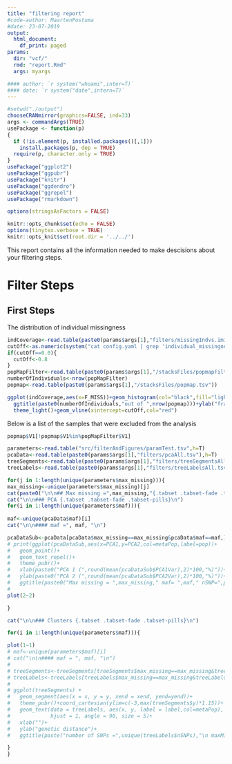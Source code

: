 ```yaml
---
title: "filtering report"
#code-author: MaartenPostuma
#date: 23-07-2019
output:
  html_document:
    df_print: paged
params:
  dir: "vcf/"
  rmd: "report.Rmd"
  args: myargs

#### author: `r system("whoami",inter=T)`
#### date: `r system("date",intern=T)`
---
```


```r

#setwd("./output")
chooseCRANmirror(graphics=FALSE, ind=33)
args <- commandArgs(TRUE)
usePackage <- function(p) 
{
  if (!is.element(p, installed.packages()[,1]))
    install.packages(p, dep = TRUE)
  require(p, character.only = TRUE)
}
usePackage("ggplot2")
usePackage("ggpubr")
usePackage("knitr")
usePackage("ggdendro")
usePackage("ggrepel")
usePackage("rmarkdown")

options(stringsAsFactors = FALSE)

knitr::opts_chunk$set(echo = FALSE)
options(tinytex.verbose = TRUE)
knitr::opts_knit$set(root.dir = '../../')
```

This report contains all the information needed to make descisions about your filtering steps.

# Filter Steps {.tabset .tabset-fade .tabset-pills}

## First Steps

The distribution of individual missingness

```r
indCoverage<-read.table(paste0(params$args[1],"filters/missingIndvs.imiss"),h=T)
cutOff<-as.numeric(system("cat config.yaml | grep 'individual_missingness'| cut -f2 -d :",intern=T))
if(cutOff==0.0){
  cutOff<-0.8
}
popMapFilter<-read.table(paste0(params$args[1],"/stacksFiles/popmapFiltered.tsv"))
numberOfIndividuals<-nrow(popMapFilter)
popmap<-read.table(paste0(params$args[1],"/stacksFiles/popmap.tsv"))

ggplot(indCoverage,aes(x=F_MISS))+geom_histogram(col="black",fill="lightblue",binwidth=0.025)+
  ggtitle(paste0(numberOfIndividuals,"out of ",nrow(popmap)))+ylab("fraction missing")+
  theme_light()+geom_vline(xintercept=cutOff,col="red")

```

Below is a list of the samples that were excluded from the analysis
```r
popmap$V1[!popmap$V1%in%popMapFilter$V1]

```

```r
parameters<-read.table("src/filterAndFigures/paramTest.tsv",h=T)
pcaData<-read.table(paste0(params$args[1],"filters/pcaAll.tsv"),h=T)
treeSegments<-read.table(paste0(params$args[1],"filters/treeSegmentsAll.tsv"),h=T)
treeLabels<-read.table(paste0(params$args[1],"filters/treeLabelsAll.tsv"),h=T)

for(j in 1:length(unique(parameters$max_missing))){
max_missing<-unique(parameters$max_missing)[j]
cat(paste0("\n\n## Max missing =",max_missing,"{.tabset .tabset-fade .tabset-pills}"))
cat("\n\n### PCA {.tabset .tabset-fade .tabset-pills}\n")
for(i in 1:length(unique(parameters$maf))){
  
maf<-unique(pcaData$maf)[i]
cat("\n\n#### maf =", maf, "\n")

pcaDataSub<-pcaData[pcaData$max_missing==max_missing&pcaData$maf==maf,]  
# print(ggplot(pcaDataSub,aes(x=PCA1,y=PCA2,col=metaPop,label=pop))+
#   geom_point()+
#   geom_text_repel()+
#   theme_pubr()+
#   xlab(paste0("PCA 1 (",round(mean(pcaDataSub$PCA1Var),2)*100,"%)"))+
#   ylab(paste0("PCA 2 (",round(mean(pcaDataSub$PCA2Var),2)*100,"%)"))+
#   ggtitle(paste0("Max missing = ",max_missing," maf= ",maf," nSNP=",pcaData$nSNPs)))
# 
plot(2~2)

}

cat("\n\n### Clusters {.tabset .tabset-fade .tabset-pills}\n")

for(i in 1:length(unique(parameters$maf))){

plot(1~1)   
# maf<-unique(parameters$maf)[i]
# cat("\n\n#### maf = ", maf, "\n")
# 
# treeSegments<-treeSegments[treeSegments$max_missing==max_missing&treeSegments$maf==maf,]
# treeLabels<-treeLabels[treeLabels$max_missing==max_missing&treeLabels$maf==maf,]
# 
# ggplot(treeSegments) + 
#   geom_segment(aes(x = x, y = y, xend = xend, yend=yend))+
#   theme_pubr()+coord_cartesian(ylim=c(-3,max(treeSegments$y)*1.15))+
#   geom_text(data = treeLabels, aes(x, y, label = label,col=metaPop),
#             hjust = 1, angle = 90, size = 5)+
#   xlab("")+
#   ylab("genetic distance")+
#   ggtitle(paste("number of SNPs =",unique(treeLabels$nSNPs),"\n maxMissing =",max_missing,"\n maf =",maf))

}
}
```

